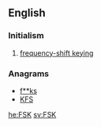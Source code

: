 ==English==

===Initialism===
{{rfc-header|Initialism}}
{{head|en|initialism}}

# [[frequency-shift keying]]

===Anagrams===
* [[f**ks#English|f**ks]] 
* [[KFS#English|KFS]]

[[he:FSK]]
[[sv:FSK]]